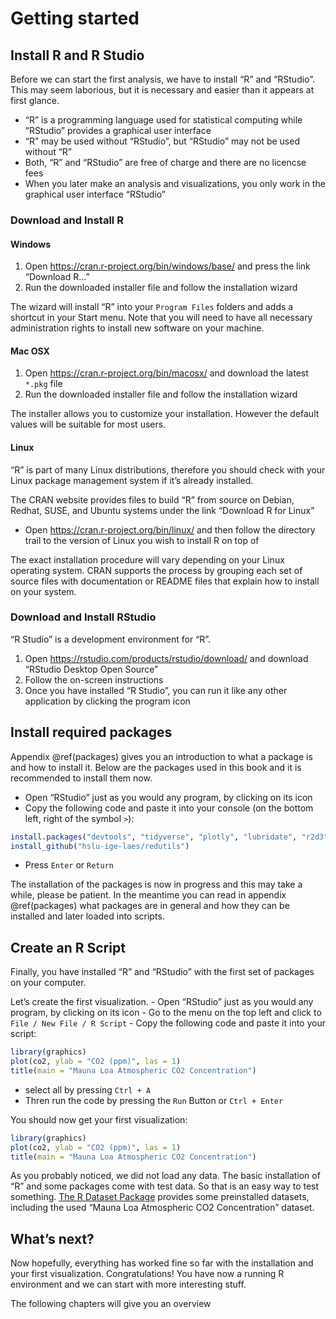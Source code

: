 # Getting started
## Install R and R Studio {#installation}
Before we can start the first analysis, we have to install "R" and "RStudio". This may seem laborious, but it is necessary and easier than it appears at first glance.

- "R" is a programming language used for statistical computing while "RStudio" provides a graphical user interface
- "R" may be used without "RStudio", but "RStudio" may not be used without "R"
- Both, "R" and "RStudio" are free of charge and there are no licencse fees
- When you later make an analysis and visualizations, you only work in the graphical user interface "RStudio"

### Download and Install R
#### Windows

1. Open <a href="https://cran.r-project.org/bin/windows/base/" target="_blank">https://cran.r-project.org/bin/windows/base/</a> and press the link "Download R..."
1. Run the downloaded installer file and follow the installation wizard

The wizard will install "R" into your `Program Files` folders and adds a shortcut in your Start menu. Note that you will need to have all necessary administration rights to install new software on your machine.

#### Mac OSX
1. Open <a href="https://cran.r-project.org/bin/macosx/" target="_blank">https://cran.r-project.org/bin/macosx/</a> and download the latest `*.pkg` file
1. Run the downloaded installer file and follow the installation wizard

The installer allows you to customize your installation. However the default values will be suitable for most users.

#### Linux
"R" is part of many Linux distributions, therefore you should check with your Linux package management system if it's already installed.

The CRAN website provides files to build "R" from source on Debian, Redhat, SUSE, and Ubuntu systems under the link “Download R for Linux”

- Open <a href="https://cran.r-project.org/bin/linux/" target="_blank">https://cran.r-project.org/bin/linux/</a> and then follow the directory trail to the version of Linux you wish to install R on top of

The exact installation procedure will vary depending on your Linux operating system. CRAN supports the process by grouping each set of source files with documentation or README files that explain how to install on your system.

### Download and Install RStudio
"R Studio" is a development environment for "R".

1. Open <a href="https://rstudio.com/products/rstudio/download/" target="_blank">https://rstudio.com/products/rstudio/download/</a> and download "RStudio Desktop Open Source"
1. Follow the on-screen instructions
1. Once you have installed "R Studio", you can run it like any other application by clicking the program icon 

## Install required packages
Appendix \@ref(packages) gives you an introduction to what a package is and how to install it. Below are the packages used in this book and it is recommended to install them now.

- Open "RStudio" just as you would any program, by clicking on its icon
- Copy the following code and paste it into your console (on the bottom left, right of the symbol `>`):
```r
install.packages("devtools", "tidyverse", "plotly", "lubridate", "r2d3", "checkmate")
install_github("hslu-ige-laes/redutils")
```
- Press `Enter` or `Return`

The installation of the packages is now in progress and this may take a while, please be patient. In the meantime you can read in appendix \@ref(packages) what packages are in general and how they can be installed and later loaded into scripts.

## Create an R Script
Finally, you have installed "R" and "RStudio" with the first set of packages on your computer.

Let's create the first visualization.
- Open "RStudio" just as you would any program, by clicking on its icon
- Go to the menu on the top left and click to `File / New File / R Script`
- Copy the following code and paste it into your script:
```r
library(graphics)
plot(co2, ylab = "CO2 (ppm)", las = 1)
title(main = "Mauna Loa Atmospheric CO2 Concentration")
```
- select all by pressing `Ctrl + A`
- Thren run the code by pressing the `Run` Button or `Ctrl + Enter`

You should now get your first visualization:

```r
library(graphics)
plot(co2, ylab = "CO2 (ppm)", las = 1)
title(main = "Mauna Loa Atmospheric CO2 Concentration")
```

As you probably noticed, we did not load any data. The basic installation of "R" and some packages come with test data. So that is an easy way to test something. <a href="https://stat.ethz.ch/R-manual/R-devel/library/datasets/html/00Index.html" target="_blank">The R Dataset Package</a> provides some preinstalled datasets, including the used "Mauna Loa Atmospheric CO2 Concentration" dataset. 

## What's next?
Now hopefully, everything has worked fine so far with the installation and your first visualization.
Congratulations! You have now a running R environment and we can start with more interesting stuff.

The following chapters will give you an overview 
